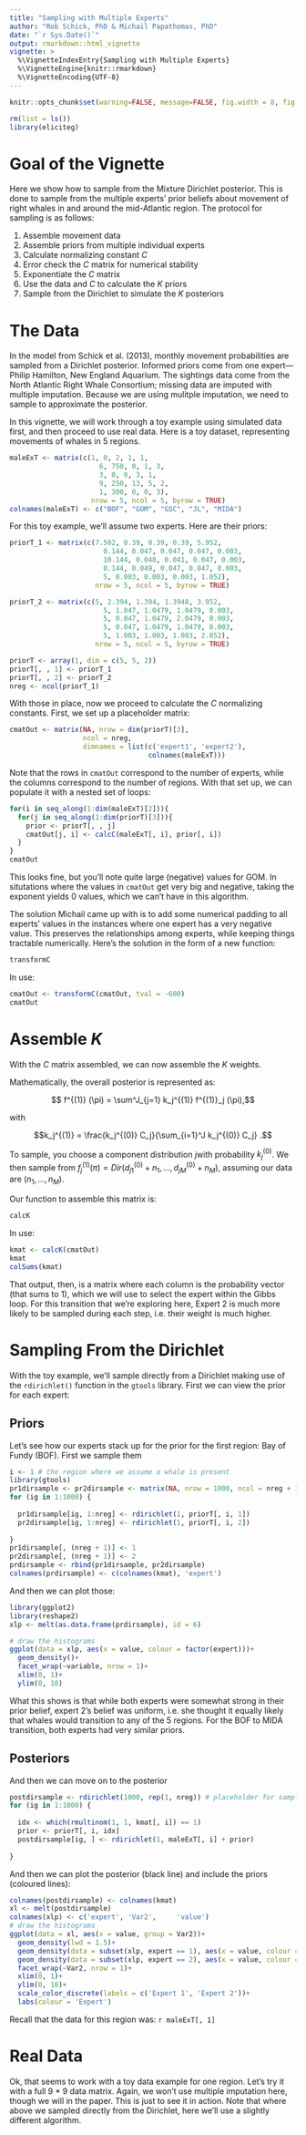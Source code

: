 ```yaml
---
title: "Sampling with Multiple Experts"
author: "Rob Schick, PhD & Michail Papathomas, PhD"
date: "`r Sys.Date()`"
output: rmarkdown::html_vignette
vignette: >
  %\VignetteIndexEntry{Sampling with Multiple Experts}
  %\VignetteEngine{knitr::rmarkdown}
  %\VignetteEncoding{UTF-8}
---
```


```r
knitr::opts_chunk$set(warning=FALSE, message=FALSE, fig.width = 8, fig.height = 6)
```


```r
rm(list = ls())
library(eliciteg)
```

# Goal of the Vignette
Here we show how to sample from the Mixture Dirichlet posterior. This is done to sample from the multiple experts' prior beliefs about movement of right whales in and around the mid-Atlantic region. The protocol for sampling is as follows:

1. Assemble movement data
2. Assemble priors from multiple individual experts
3. Calculate normalizing constant $C$ 
4. Error check the $C$ matrix for numerical stability
5. Exponentiate the $C$ matrix
6. Use the data and $C$ to calculate the $K$ priors
7. Sample from the Dirichlet to simulate the $K$ posteriors

# The Data
In the model from Schick et al. (2013), monthly movement probabilities are sampled from a Dirichlet posterior. Informed priors come from one expert—Philip Hamilton, New England Aquarium. The sightings data come from the North Atlantic Right Whale Consortium; missing data are imputed with multiple imputation. Because we are using mulitple imputation, we need to sample to approximate the posterior.

In this vignette, we will work through a toy example using simulated data first, and then proceed to use real data. Here is a toy dataset, representing movements of whales in 5 regions. 

```r
maleExT <- matrix(c(1, 0, 2, 1, 1,
                      6, 750, 0, 1, 3,
                      3, 0, 0, 3, 1,
                      9, 250, 13, 5, 2,
                      1, 300, 0, 0, 3),
                    nrow = 5, ncol = 5, byrow = TRUE)
colnames(maleExT) <- c("BOF", "GOM", "GSC", "JL", "MIDA")
```

For this toy example, we'll assume two experts. Here are their priors:

```r
priorT_1 <- matrix(c(7.502, 0.39, 0.39, 0.39, 5.952,
                       0.144, 0.047, 0.047, 0.047, 0.003,
                       10.144, 0.048, 0.041, 0.047, 0.003,
                       0.144, 0.049, 0.047, 0.047, 0.003,
                       5, 0.003, 0.003, 0.003, 1.052),
                     nrow = 5, ncol = 5, byrow = TRUE)

priorT_2 <- matrix(c(5, 2.394, 1.394, 1.3948, 3.952,
                       5, 1.047, 1.0479, 1.0479, 0.003,
                       5, 0.047, 1.0479, 2.0479, 0.003,
                       5, 0.047, 1.0479, 1.0479, 0.003,
                       5, 1.003, 1.003, 1.003, 2.052),
                     nrow = 5, ncol = 5, byrow = TRUE)

priorT <- array(1, dim = c(5, 5, 2))
priorT[, , 1] <- priorT_1
priorT[, , 2] <- priorT_2
nreg <- ncol(priorT_1)
```

With those in place, now we proceed to calculate the $C$ normalizing constants. First, we set up a placeholder matrix:

```r
cmatOut <- matrix(NA, nrow = dim(priorT)[3], 
                  ncol = nreg,
                  dimnames = list(c('expert1', 'expert2'),
                                  colnames(maleExT)))
```

Note that the rows in `cmatOut` correspond to the number of experts, while the columns correspond to the number of regions. With that set up, we can populate it with a nested set of loops:

```r
for(i in seq_along(1:dim(maleExT)[2])){
  for(j in seq_along(1:dim(priorT)[3])){
    prior <- priorT[, , j]
    cmatOut[j, i] <- calcC(maleExT[, i], prior[, i])
  }
}
cmatOut
```

This looks fine, but you'll note quite large (negative) values for GOM. In situtations where the values in `cmatOut` get very big and negative, taking the exponent yields 0 values, which we can't have in this algorithm. 

The solution Michail came up with is to add some numerical padding to all experts' values in the instances where one expert has a very negative value. This preserves the relationships among experts, while keeping things tractable numerically. Here's the solution in the form of a new function:

```r
transformC
```

In use:

```r
cmatOut <- transformC(cmatOut, tval = -600)
cmatOut
```



# Assemble $K$
With the $C$ matrix assembled, we can now assemble the $K$ weights. 

Mathematically, the overall posterior is represented as:

$$ f^{(1)} (\pi) = \sum^J_{j=1} k_j^{(1)} f^{(1)}_j (\pi),$$

with 

$$k_j^{(1)} = \frac{k_j^{(0)} C_j}{\sum_{i=1}^J k_j^{(0)} C_j} .$$

To sample, you choose a component distribution $j$with probability $k_j^{(0)}$. We then sample from $f_j^{(1)} (\pi) = Dir \left( d^{(0)}_{j1} + n_1, \ldots, d^{(0)}_{jM} + n_M\right )$, assuming our data are $(n_1, \ldots, n_M)$.

Our function to assemble this matrix is:

```r
calcK
```

In use:

```r
kmat <- calcK(cmatOut)
kmat
colSums(kmat)
```

That output, then, is a matrix where each column is the probability vector (that sums to 1), which we will use to select the expert within the Gibbs loop. For this transition that we're exploring here, Expert 2 is much more likely to be sampled during each step, i.e. their weight is much higher.

# Sampling From the Dirichlet
With the toy example, we'll sample directly from a Dirichlet making use of the `rdirichlet()` function in the `gtools` library. First we can view the prior for each expert:

## Priors
Let's see how our experts stack up for the prior for the first region: Bay of Fundy (BOF). First we sample them

```r
i <- 1 # the region where we assume a whale is present
library(gtools)
pr1dirsample <- pr2dirsample <- matrix(NA, nrow = 1000, ncol = nreg + 1)
for (ig in 1:1000) {
    
  pr1dirsample[ig, 1:nreg] <- rdirichlet(1, priorT[, i, 1]) 
  pr2dirsample[ig, 1:nreg] <- rdirichlet(1, priorT[, i, 2])
  
}
pr1dirsample[, (nreg + 1)] <- 1
pr2dirsample[, (nreg + 1)] <- 2
prdirsample <- rbind(pr1dirsample, pr2dirsample)
colnames(prdirsample) <- c(colnames(kmat), 'expert')
```

And then we can plot those:
```r
library(ggplot2)
library(reshape2)
xlp <- melt(as.data.frame(prdirsample), id = 6)

# draw the histograms
ggplot(data = xlp, aes(x = value, colour = factor(expert)))+
  geom_density()+
  facet_wrap(~variable, nrow = 1)+
  xlim(0, 1)+
  ylim(0, 10)

```

What this shows is that while both experts were somewhat strong in their prior belief, expert 2's belief was uniform, i.e. she thought it equally likely that whales would transition to any of the 5 regions. For the BOF to MIDA transition, both experts had very similar priors.

## Posteriors
And then we can move on to the posterior
```r
postdirsample <- rdirichlet(1000, rep(1, nreg)) # placeholder for sampled values
for (ig in 1:1000) {
  
  idx <- which(rmultinom(1, 1, kmat[, i]) == 1)
  prior <- priorT[, i, idx]
  postdirsample[ig, ] <- rdirichlet(1, maleExT[, i] + prior)
  
}
```

And then we can plot the posterior (black line) and include the priors (coloured lines):
```r
colnames(postdirsample) <- colnames(kmat)
xl <- melt(postdirsample)
colnames(xlp) <- c('expert', 'Var2',     'value')
# draw the histograms
ggplot(data = xl, aes(x = value, group = Var2))+
  geom_density(lwd = 1.5)+
  geom_density(data = subset(xlp, expert == 1), aes(x = value, colour = 'red'))+
  geom_density(data = subset(xlp, expert == 2), aes(x = value, colour = 'blue'))+
  facet_wrap(~Var2, nrow = 1)+
  xlim(0, 1)+
  ylim(0, 10)+
  scale_color_discrete(labels = c('Expert 1', 'Expert 2'))+
  labs(colour = 'Expert')

```

Recall that the data for this region was: ```r maleExT[, 1]```

# Real Data
Ok, that seems to work with a toy data example for one region. Let's try it with a full 9 * 9 data matrix. Again, we won't use multiple imputation here, though we will in the paper. This is just to see it in action. Note that where above we sampled directly from the Dirichlet, here we'll use a slightly different algorithm. 

